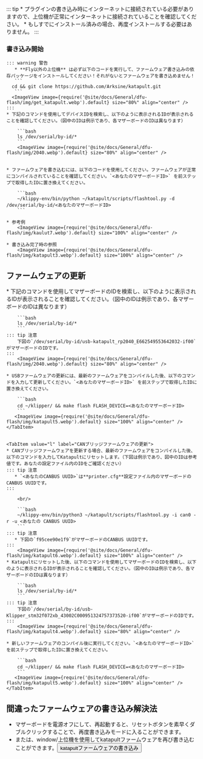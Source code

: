 ::: tip
    * プラグインの書き込み時にインターネットに接続されている必要がありますので、上位機が正常にインターネットに接続されていることを確認してください。
    * もしすでにインストール済みの場合、再度インストールする必要はありません。
:::

### 書き込み開始

    ::: warning 警告
       * **Fly以外の上位機** は必ず以下のコードを実行して、ファームウェア書き込みの依存パッケージをインストールしてください！それがないとファームウェアを書き込めません！
       ```
      cd && git clone https://github.com/Arksine/katapult.git
       ```
      <ImageView image={require('@site/docs/General/dfu-flash/img/get_katapult.webp').default} size="80%" align="center" />
    :::
    * 下記のコマンドを使用してデバイスIDを検索し、以下のように表示されるIDが表示されることを確認してください。（図中のIDは例示であり、各マザーボードのIDは異なります）

        ```bash
        ls /dev/serial/by-id/*
        ```
        <ImageView image={require('@site/docs/General/dfu-flash/img/2040.webp').default} size="80%" align="center" />


    * ファームウェアを書き込むには、以下のコードを使用してください。ファームウェアが正常にコンパイルされていることを確認してください。`<あなたのマザーボードID>` を前ステップで取得したIDに置き換えてください。

        ```bash
        ~/klippy-env/bin/python ~/katapult/scripts/flashtool.py -d /dev/serial/by-id/<あなたのマザーボードID>
        ```

    * 参考例
        <ImageView image={require('@site/docs/General/dfu-flash/img/kaulut7.webp').default} size="100%" align="center" />

    * 書き込み完了時の参照
        <ImageView image={require('@site/docs/General/dfu-flash/img/katapult3.webp').default} size="100%" align="center" />

## ファームウェアの更新

<Tabs>
    <TabItem value="w" label="USBファームウェアの更新" default>
    * 下記のコマンドを使用してマザーボードのIDを検索し、以下のように表示されるIDが表示されることを確認してください。（図中のIDは例示であり、各マザーボードのIDは異なります）

        ```bash
        ls /dev/serial/by-id/*
        ```
    ::: tip 注意
        下図の`/dev/serial/by-id/usb-katapult_rp2040_E662549553642032-if00`がマザーボードのIDです。
    :::
        <ImageView image={require('@site/docs/General/dfu-flash/img/2040.webp').default} size="80%" align="center" />

    * USBファームウェアの更新には、最新のファームウェアをコンパイルした後、以下のコマンドを入力して更新してください。`<あなたのマザーボードID>` を前ステップで取得したIDに置き換えてください。

        ```bash
        cd ~/klipper/ && make flash FLASH_DEVICE=<あなたのマザーボードID>
        ```
       <ImageView image={require('@site/docs/General/dfu-flash/img/katapult5.webp').default} size="100%" align="center" />
    </TabItem>


    <TabItem value="l" label="CANブリッジファームウェアの更新">
    * CANブリッジファームウェアを更新する場合、最新のファームウェアをコンパイルした後、以下のコマンドを入力してKatapultにリセットします。（下図は例示であり、図中のIDは参考値です。あなたの設定ファイル内のIDをご確認ください）
    ::: tip 注意
       * `<あなたのCANBUS UUID>`は**printer.cfg**設定ファイル内のマザーボードのCANBUS UUIDです。
    :::
        
        <br/>

        ```bash
        ~/klippy-env/bin/python3 ~/katapult/scripts/flashtool.py -i can0 -r -u <あなたの CANBUS UUID>
        ```
    ::: tip 注意
       * 下図の`f95cee90e1f9`がマザーボードのCANBUS UUIDです。
    :::
        <ImageView image={require('@site/docs/General/dfu-flash/img/katapult6.webp').default} size="100%" align="center" />
    * Katapultにリセットした後、以下のコマンドを使用してマザーボードのIDを検索し、以下のように表示されるIDが表示されることを確認してください。（図中のIDは例示であり、各マザーボードのIDは異なります）

        ```bash
        ls /dev/serial/by-id/*
        ```
    ::: tip 注意
        下図の`/dev/serial/by-id/usb-Klipper_stm32f072xb_43002C000951324757373520-if00`がマザーボードのIDです。
    :::
        <ImageView image={require('@site/docs/General/dfu-flash/img/katapult4.webp').default} size="80%" align="center" />

    * 新しいファームウェアのコンパイル後に実行してください。`<あなたのマザーボードID>` を前ステップで取得したIDに置き換えてください。

        ```bash
        cd ~/klipper/ && make flash FLASH_DEVICE=<あなたのマザーボードID>
        ```
       <ImageView image={require('@site/docs/General/dfu-flash/img/katapult5.webp').default} size="100%" align="center" />
    </TabItem>

</Tabs>

## 間違ったファームウェアの書き込み解決法

* マザーボードを電源オフにして、再起動すると、リセットボタンを素早くダブルクリックすることで、再度書き込みモードに入ることができます。
* または、window/上位機を使用してkatapultファームウェアを再び書き込むことができます。<Button variant="contained" disableElevation href="/docs/ProductDoc/MainBoard/fly-d/fly-d5/flash/bl#進入dfu燒錄模式">katapultファームウェアの書き込み</Button>
